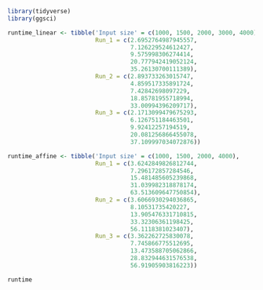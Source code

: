 ```r
library(tidyverse)
library(ggsci)
```


```r

runtime_linear <- tibble('Input size' = c(1000, 1500, 2000, 3000, 4000),
                         Run_1 = c(2.6952764987945557,
                                   7.126229524612427,
                                   9.575998306274414,
                                   20.777942419052124,
                                   35.26130700111389),
                         Run_2 = c(2.893733263015747,
                                   4.859517335891724,
                                   7.42842698097229,
                                   18.85781955718994,
                                   33.00994396209717),
                         Run_3 = c(2.1713099479675293,
                                   6.126751184463501,
                                   9.92412257194519,
                                   20.081256866455078,
                                   37.109997034072876))

runtime_affine <- tibble('Input size' = c(1000, 1500, 2000, 4000),
                         Run_1 = c(3.6242849826812744,
                                   7.296172857284546,
                                   15.481485605239868,
                                   31.039982318878174,
                                   63.513609647750854),
                         Run_2 = c(3.6066930294036865,
                                   8.10531735420227,
                                   13.905476331710815,
                                   33.32306361198425,
                                   56.1118381023407),
                         Run_3 = c(3.362262725830078,
                                   7.745866775512695,
                                   13.473588705062866,
                                   28.832944631576538,
                                   56.91905903816223))

runtime
```



